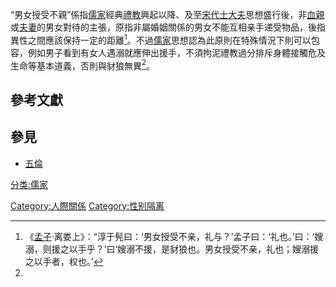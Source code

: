 {{Expand |time=2011-11-09T11:56:17+00:00 }}

“男女授受不親”係指[[儒家|儒家]]經典[[禮教|禮教]]興起以降、及至[[宋代|宋代]][[士大夫|士大夫]]思想盛行後，非[[血親|血親]]或[[夫妻|夫妻]]的男女對待的主張，原指非屬婚姻關係的男女不能互相亲手递受物品，後指異性之間應該保持一定的距離<ref name="离娄上">《[[孟子|孟子]]·离娄上》：“淳于髡曰：‘男女授受不亲，礼与？’孟子曰：‘礼也。’曰：‘嫂溺，则援之以手乎？’曰‘嫂溺不援，是豺狼也。男女授受不亲，礼也；嫂溺援之以手者，权也。’</ref>。不過[[儒家|儒家]]思想認為此原則在特殊情況下則可以包容，例如男子看到有女人遇溺就應伸出援手，不須拘泥禮教過分排斥身體接觸危及生命等基本道義，否則與豺狼無異<ref name="离娄上" />。

==參考文獻==
<div class="references-small">
<references></references>
</div>

== 參見 ==
*[[五倫|五倫]]

[[分类:儒家|分类:儒家]]
[[Category:人際關係|Category:人際關係]]
[[Category:性别隔离|Category:性别隔离]]